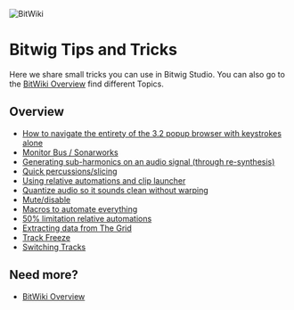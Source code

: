 ![BitWiki](/tipstricks.png)

Bitwig Tips and Tricks
======================

Here we share small tricks you can use in Bitwig Studio. You can also go to the [BitWiki
Overview][1] find different Topics. 

Overview
--------
  * [How to navigate the entirety of the 3.2 popup browser with keystrokes alone](how-to-navigate-the-entirety-of-the-popup-browser-with-keystrokes)
  * [Monitor Bus / Sonarworks](monitor-bus)
  * [Generating sub-harmonics on an audio signal (through re-synthesis)](generating-sub-harmonics-through-re-synthesis)
  * [Quick percussions/slicing](quick-percussions-slicing)
  * [Using relative automations and clip launcher](using-relative-automations-and-clip-launcher)
  * [Quantize audio so it sounds clean without warping](quantize-audio-so-it-sounds-clean-without-warping)
  * [Mute/disable](mute-disable)
  * [Macros to automate everything](macros-to-automate-everything)
  * [50% limitation relative automations](50-limitation-relative-automations)
  * [Extracting data from The Grid](extracting-data-from-the-grid)
  * [Track Freeze](track-freeze)
  * [Switching Tracks](switching-tracks)

Need more?
----------

* [BitWiki Overview][1]

[1]: /wiki/
